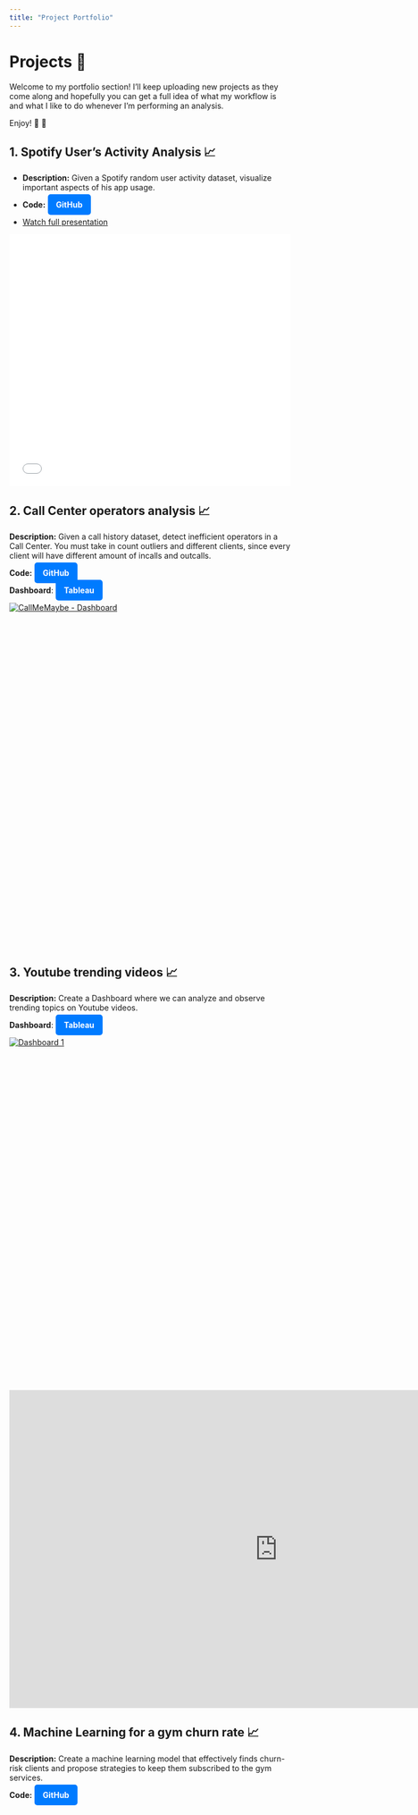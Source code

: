 ```yaml
---
title: "Project Portfolio"
---
```


# Projects 💼

Welcome to my portfolio section! 
I'll keep uploading new projects as they come along and hopefully you can get a full idea of what my workflow is and what I like to do whenever I'm performing an analysis.

Enjoy! 🎉 🎊

## 1. Spotify User's Activity Analysis 📈
- **Description:** Given a Spotify random user activity dataset, visualize important aspects of his app usage.

- **Code:** <a href="https://github.com/Gubato/gubato.github.io/blob/main/Projects/Spotify/Top%20Spotify%20tracks.ipynb" 
    target="_blank" style="
    background-color:#007BFF;
    color:white;
    padding:10px 15px;
    border-radius:5px;
    text-decoration:none;
    font-weight:bold;"> GitHub </a>

- [Watch full presentation](Projects/Spotify/Presentation.html) 

<iframe src="Projects/Spotify/Presentation.html"
            width="100%"
            height="450px"
            style="border:none;">
</iframe>

## 2. Call Center operators analysis 📈
**Description:** Given a call history dataset, detect inefficient operators in a Call Center. You must take in count outliers and different clients, since every client will have different amount of incalls and outcalls.

**Code:** <a href="https://github.com/Gubato/gubato.github.io/blob/main/Projects/Call%20center%20operators/FP%20-%20Callcenter%20operators%20analysis.ipynb" 
    target="_blank" style="
    background-color:#007BFF;
    color:white;
    padding:10px 15px;
    border-radius:5px;
    text-decoration:none;
    font-weight:bold;"> GitHub </a>

**Dashboard**: <a href="https://public.tableau.com/app/profile/luis.gutierrez2670/viz/Dashboard_17469899994240/Dashboard1#2" 
    target="_blank" style="
    background-color:#007BFF;
    color:white;
    padding:10px 15px;
    border-radius:5px;
    text-decoration:none;
    font-weight:bold;"> Tableau </a> 

<div class='tableauPlaceholder' id='viz1755268621472' style='position: relative'>
  <noscript>
    <a href='#'>
      <img alt='CallMeMaybe - Dashboard' src='https://public.tableau.com/static/images/Da/Dashboard_17469899994240/Dashboard1/1_rss.png' style='border: none' />
    </a>
  </noscript>
  <object class='tableauViz' style='width: 100%; height: 600px;'>
    <param name='host_url' value='https%3A%2F%2Fpublic.tableau.com%2F' />
    <param name='embed_code_version' value='3' />
    <param name='site_root' value='' />
    <param name='name' value='Dashboard_17469899994240/Dashboard1' />
    <param name='tabs' value='no' />
    <param name='toolbar' value='yes' />
    <param name='static_image' value='https://public.tableau.com/static/images/Da/Dashboard_17469899994240/Dashboard1/1.png' />
    <param name='animate_transition' value='yes' />
    <param name='display_static_image' value='yes' />
    <param name='display_spinner' value='yes' />
    <param name='display_overlay' value='yes' />
    <param name='display_count' value='yes' />
    <param name='language' value='es-ES' />
  </object>
</div>

<script type='text/javascript'>
  var divElement = document.getElementById('viz1755268621472');
  var vizElement = divElement.getElementsByTagName('object')[0];
  var scriptElement = document.createElement('script');
  scriptElement.src = 'https://public.tableau.com/javascripts/api/viz_v1.js';
  vizElement.parentNode.insertBefore(scriptElement, vizElement);
</script>


## 3. Youtube trending videos 📈
**Description:** Create a Dashboard where we can analyze and observe trending topics on Youtube videos.

**Dashboard**: <a href="https://public.tableau.com/views/Trendingbytime_17442284945450/Dashboard1?:language=es-ES&:sid=&:redirect=auth&:display_count=n&:origin=viz_share_link" 
    target="_blank" style="
    background-color:#007BFF;
    color:white;
    padding:10px 15px;
    border-radius:5px;
    text-decoration:none;
    font-weight:bold;"> Tableau </a> 

  <div class='tableauPlaceholder' id='viz1755268437130' style='position: relative'>
  <noscript>
    <a href='#'>
      <img alt='Dashboard 1' src='https://public.tableau.com/static/images/Tr/Trendingbytime_17442284945450/Dashboard1/1_rss.png' style='border: none' />
    </a>
  </noscript>
  <object class='tableauViz' style='width: 100%; height: 600px;'>
    <param name='host_url' value='https%3A%2F%2Fpublic.tableau.com%2F' />
    <param name='embed_code_version' value='3' />
    <param name='site_root' value='' />
    <param name='name' value='Trendingbytime_17442284945450/Dashboard1' />
    <param name='tabs' value='no' />
    <param name='toolbar' value='yes' />
    <param name='static_image' value='https://public.tableau.com/static/images/Tr/Trendingbytime_17442284945450/Dashboard1/1.png' />
    <param name='animate_transition' value='yes' />
    <param name='display_static_image' value='yes' />
    <param name='display_spinner' value='yes' />
    <param name='display_overlay' value='yes' />
    <param name='display_count' value='yes' />
    <param name='language' value='es-ES' />
  </object>
</div>

<script type='text/javascript'>
  var divElement = document.getElementById('viz1755268437130');
  var vizElement = divElement.getElementsByTagName('object')[0];
  var scriptElement = document.createElement('script');
  scriptElement.src = 'https://public.tableau.com/javascripts/api/viz_v1.js';
  vizElement.parentNode.insertBefore(scriptElement, vizElement);
</script>


<iframe src="https://docs.google.com/presentation/d/e/2PACX-1vSHUfSUnpuG8BzY3LLMarQ4TLLPzc2c3ty5mwom5Dh4YC-oQA2sZOZkZQBrUW1Zxw/pubembed?start=true&loop=true&delayms=3000" frameborder="0" width="960" height="569" allowfullscreen="true" mozallowfullscreen="true" webkitallowfullscreen="true"></iframe>

## 4. Machine Learning for a gym churn rate 📈

**Description:** Create a machine learning model that effectively finds churn-risk clients and propose strategies to keep them subscribed to the gym services.

**Code:** <a href="https://github.com/Gubato/Data-Analysis/blob/main/06%20-%20ML%20basics%20for%20churn%20rates/P13%20-%20ML%20basics.ipynb" 
    target="_blank" style="
    background-color:#007BFF;
    color:white;
    padding:10px 15px;
    border-radius:5px;
    text-decoration:none;
    font-weight:bold;"> GitHub </a>